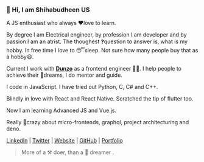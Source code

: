 ### 👋 Hi, I am Shihabudheen US 

A JS enthusiast who always ♥️love to learn. 

By degree I am Electrical engineer, by profession I am developer and by passion I am an atrist. The thoughest ❓question to answer is, what is my hobby. In free time I love to 😴sleep. Not sure how many people buy that as a hobby😆. 

Current I work with **[Dunzo](https://www.dunzo.com/)** as a frontend engineer 👨‍💻. I help people to achieve their 🚀dreams, I do mentor and guide. 

I code in JavaScript. I have tried out Python, C, C# and C++.

Blindly in love with React and React Native. Scratched the tip of flutter too.

Now I am learning Advanced JS and Vue.js. 

Really 🤯crazy about micro-frontends, graphql, project architecturing and deno.

[LinkedIn](https://www.linkedin.com/in/shihabus/) | [Twitter](https://twitter.com/type___error) | [Website](https://shihabuudheen.wixsite.com/resume) | [GitHub](https://github.com/shihabus) | [Portfolio](http://codermonkey.netlify.com/)

> More of a ⚒️ doer, than a 🌈 dreamer  .


